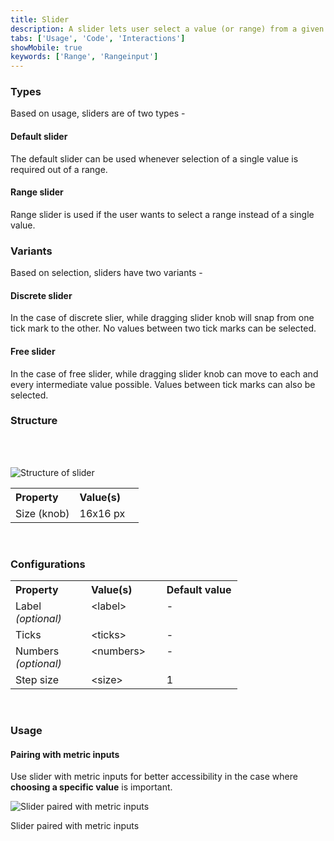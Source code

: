 ```yaml
---
title: Slider
description: A slider lets user select a value (or range) from a given range of values.
tabs: ['Usage', 'Code', 'Interactions']
showMobile: true
keywords: ['Range', 'Rangeinput']
---
```


### Types

Based on usage, sliders are of two types -

#### Default slider

The default slider can be used whenever selection of a single value is required out of a range.

<Preview name='selection-slider-types-uncontrolled-slider--uncontrolled-slider'/>

#### Range slider

Range slider is used if the user wants to select a range instead of a single value.

<Preview name='selection-rangeslider-types-uncontrolled-slider--uncontrolled-slider'/>

### Variants

Based on selection, sliders have two variants -

#### Discrete slider

In the case of discrete slier, while dragging slider knob will snap from one tick mark to the other.
No values between two tick marks can be selected.

<Preview name='selection-slider-variants-discrete-slider--discrete-slider'/>

#### Free slider

In the case of free slider, while dragging slider knob can move to each and every intermediate value possible. 
Values between tick marks can also be selected.

<Preview name='selection-slider-variants-free-slider--free-slider'/>

### Structure
<br/>
<br/>

![Structure of slider](./images/slider-structure.png)
<br/>

<table style="width: 100%">
 <tbody>
   <tr>
     <th style="width:50%; text-align: left;">Property</th>
     <th style="width:50%; text-align: left;">Value(s)</th>
   </tr>
   <tr style="vertical-align: top">
      <td>Size (knob)</td>
      <td>16x16 px</td>
   </tr>
 </tbody>
</table>
<br/>

### Configurations
<table style="width: 100%">
  <tbody>
    <tr>
      <th style="width:33%; text-align: left;">Property</th>
      <th style="width:33%; text-align: left;">Value(s)</th>
      <th style="width:33%; text-align: left;">Default value</th>
    </tr>
    <tr style="vertical-align: top">
      <td>Label<br/><em>(optional)</em></td>
      <td>&#60;label&#62;</td>
      <td>-</td>
    </tr>
    <tr style="vertical-align: top">
      <td>Ticks</td>
      <td>&#60;ticks&#62;</td>
      <td>-</td>
    </tr>
    <tr style="vertical-align: top">
      <td>Numbers<br/><em>(optional)</em></td>
      <td>&#60;numbers&#62;</td>
      <td>-</td>
    </tr>
    <tr style="vertical-align: top">
      <td>Step size</td>
      <td>&#60;size&#62;</td>
      <td>1</td>
    </tr>
  </tbody>
</table>
<br/>

### Usage

#### Pairing with metric inputs

Use slider with metric inputs for better accessibility in the case where **choosing a specific value** is important. 

![Slider paired with metric inputs](./images/slider-1.png)
<Caption> Slider paired with metric inputs </Caption>


<br/>
<br/>